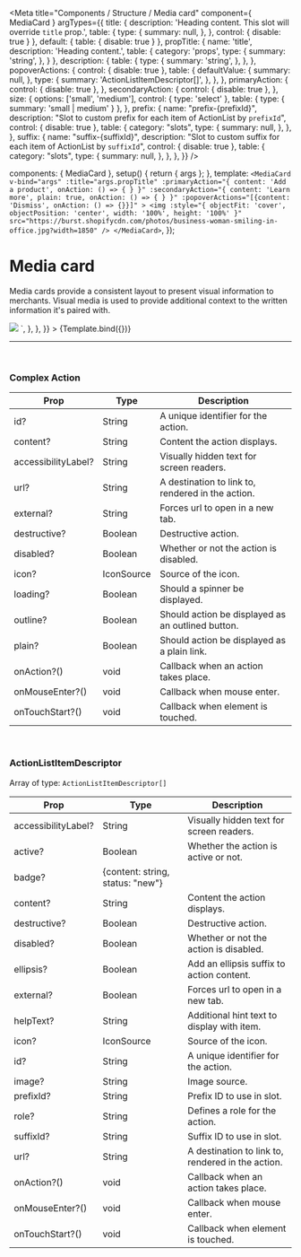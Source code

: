 
<Meta
  title="Components / Structure / Media card"
  component={ MediaCard }
  argTypes={{
    title: {
      description: 'Heading content. This slot will override `title` prop.',
      table: {
        type: {
          summary: null,
        },
      },
      control: { disable: true }
    },
    default: {
      table: { disable: true }
    },
    propTitle: {
      name: 'title',
      description: 'Heading content.',
      table: {
        category: 'props',
        type: {
          summary: 'string',
        },
      }
    },
    description: {
      table: {
        type: {
          summary: 'string',
        },
      },
    },
    popoverActions: {
      control: { disable: true },
      table: {
        defaultValue: {
          summary: null,
        },
        type: {
          summary: 'ActionListItemDescriptor[]',
        },
      },
    },
    primaryAction: {
      control: { disable: true },
    },
    secondaryAction: {
      control: { disable: true },
    },
    size: {
      options: ['small', 'medium'],
      control: { type: 'select' },
      table: { type: { summary: 'small | medium' } },
    },
    prefix: {
      name: "prefix-{prefixId}",
      description:
        "Slot to custom prefix for each item of ActionList by `prefixId`",
      control: { disable: true },
      table: {
        category: "slots",
        type: {
          summary: null,
        },
      },
    },
    suffix: {
      name: "suffix-{suffixId}",
      description:
        "Slot to custom suffix for each item of ActionList by `suffixId`",
      control: { disable: true },
      table: {
        category: "slots",
        type: {
          summary: null,
        },
      },
    },
  }}
/>

  components: { MediaCard },
  setup() {
    return { args };
  },
  template: `
    <MediaCard
      v-bind="args"
      :title="args.propTitle"
      :primaryAction="{ content: 'Add a product', onAction: () => { } }"
      :secondaryAction="{ content: 'Learn more', plain: true, onAction: () => { } }"
      :popoverActions="[{content: 'Dismiss', onAction: () => {}}]"
    >
      <img
        :style="{ objectFit: 'cover', objectPosition: 'center', width: '100%', height: '100%' }"
        src="https://burst.shopifycdn.com/photos/business-woman-smiling-in-office.jpg?width=1850"
      />
    </MediaCard>
  `,
});

# Media card

Media cards provide a consistent layout to present visual information to merchants. Visual media is used to provide additional context to the written information it's paired with.

<Canvas>
  <Story
    name="Media card"
    height="300px"
    inline={false}
    args={{
      size: 'medium',
      portrait: false,
      propTitle: 'Get closer to launching your store',
      description: 'Start your business with eye-catching inventory.',
    }}
    parameters={{
      docs: {
        source: {
          code: dedent`
            <MediaCard
              title="Get closer to launching your store",
              :primaryAction="{ content: 'Add a product', onAction: () => { } }",
              :secondaryAction="{ content: 'Learn more', plain: true, onAction: () => { } }"
              description="Start your business with eye-catching inventory."
              :popoverActions="[{content: 'Dismiss', onAction: () => {}}]"
            >
              <img
                :style="{ objectFit: 'cover', objectPosition: 'center', width: '100%', height: '100%' }"
                src="https://burst.shopifycdn.com/photos/business-woman-smiling-in-office.jpg?width=1850"
              />
            </MediaCard>
          `,
        },
      },
    }}
  >
    {Template.bind({})}
  </Story>
</Canvas>

<ArgsTable story="Media card"/>

---

<br/>

### **Complex Action**

| Prop             | Type                          | Description     |
| ---------------- | ----------------------------- | --------------- |
| id?              | String       | A unique identifier for the action. |
| content?         | String       | Content the action displays. |
| accessibilityLabel?  | String  | Visually hidden text for screen readers. |
| url?             | String       | A destination to link to, rendered in the action. |
| external?        | String       | Forces url to open in a new tab. |
| destructive?     | Boolean      | Destructive action. |
| disabled?        | Boolean      | Whether or not the action is disabled. |
| icon?            | IconSource   | Source of the icon. |
| loading?         | Boolean      | Should a spinner be displayed. |
| outline?         | Boolean      | Should action be displayed as an outlined button. |
| plain?           | Boolean      | Should action be displayed as a plain link. |
| onAction?()      | void         | Callback when an action takes place. |
| onMouseEnter?()  | void         | Callback when mouse enter. |
| onTouchStart?()  | void         | Callback when element is touched. |

<br/>

### **ActionListItemDescriptor**

Array of type: `ActionListItemDescriptor[]`

| Prop             | Type                          | Description     |
| ---------------- | ----------------------------- | --------------- |
| accessibilityLabel?  | String  | Visually hidden text for screen readers. |
| active?           | Boolean       | Whether the action is active or not. |
| badge?            | {content: string, status: "new"} | |
| content?          | String        | Content the action displays. |
| destructive?      | Boolean       | Destructive action. |
| disabled?         | Boolean       | Whether or not the action is disabled. |
| ellipsis?         | Boolean       | Add an ellipsis suffix to action content. |
| external?         | Boolean       | Forces url to open in a new tab. |
| helpText?         | String        | Additional hint text to display with item. |
| icon?             | IconSource    | Source of the icon. |
| id?               | String        | A unique identifier for the action. |
| image?            | String        | Image source. |
| prefixId?         | String        | Prefix ID to use in slot. |
| role?             | String        | Defines a role for the action. |
| suffixId?         | String        | Suffix ID to use in slot. |
| url?              | String        | A destination to link to, rendered in the action. |
| onAction?()       | void          | Callback when an action takes place. |
| onMouseEnter?()   | void          | Callback when mouse enter. |
| onTouchStart?()   | void          | Callback when element is touched. |
